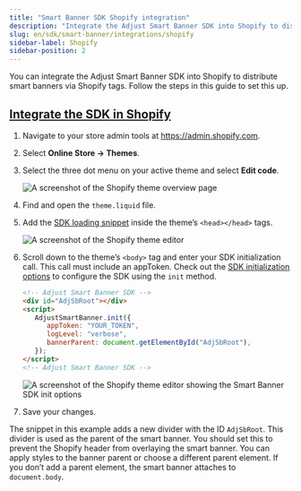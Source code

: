 ```yaml
---
title: "Smart Banner SDK Shopify integration"
description: "Integrate the Adjust Smart Banner SDK into Shopify to distribute smart banners via Shopify tags."
slug: en/sdk/smart-banner/integrations/shopify
sidebar-label: Shopify
sidebar-position: 2
---
```


You can integrate the Adjust Smart Banner SDK into Shopify to distribute smart banners via Shopify tags. Follow the steps in this guide to set this up.

## [Integrate the SDK in Shopify](integrate-the-sdk-in-shopify)

1. Navigate to your store admin tools at https://admin.shopify.com.
2. Select **Online Store -> Themes**.
3. Select the three dot menu on your active theme and select **Edit code**.

   ![A screenshot of the Shopify theme overview page](@images/smart-banner-sdk/shopify/1-overview.png)

4. Find and open the `theme.liquid` file.
5. Add the [SDK loading snippet](/en/sdk/smart-banner#using-a-cdn) inside the theme’s `<head></head>` tags.

   ![A screenshot of the Shopify theme editor](@images/smart-banner-sdk/shopify/2-loading-snippet.png)

6. Scroll down to the theme’s `<body>` tag and enter your SDK initialization call. This call must include an appToken. Check out the [SDK initialization options](/en/sdk/smart-banner/init-options) to configure the SDK using the `init` method.

   ```html
   <!-- Adjust Smart Banner SDK -->
   <div id="AdjSbRoot"></div>
   <script>
      AdjustSmartBanner.init({
         appToken: "YOUR_TOKEN",
         logLevel: "verbose",
         bannerParent: document.getElementById("AdjSbRoot"),
      });
   </script>
   <!-- Adjust Smart Banner SDK -->
   ```

   ![A screenshot of the Shopify theme editor showing the Smart Banner SDK init options](@images/smart-banner-sdk/shopify/3-init-options.png)

7. Save your changes.

<Callout type="note">

The snippet in this example adds a new divider with the ID `AdjSbRoot`. This divider is used as the parent of the smart banner. You should set this to prevent the Shopify header from overlaying the smart banner. You can apply styles to the banner parent or choose a different parent element. If you don’t add a parent element, the smart banner attaches to `document.body`.

</Callout>
